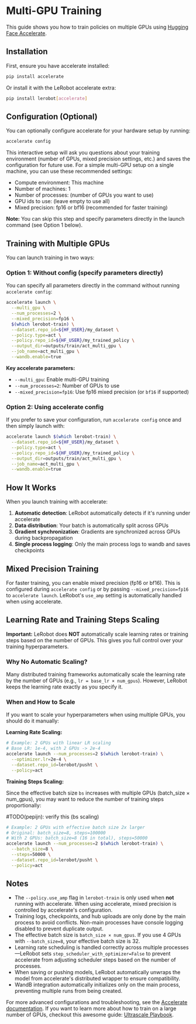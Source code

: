 # Multi-GPU Training

This guide shows you how to train policies on multiple GPUs using [Hugging Face Accelerate](https://huggingface.co/docs/accelerate).

## Installation

First, ensure you have accelerate installed:

```bash
pip install accelerate
```

Or install it with the LeRobot accelerate extra:

```bash
pip install lerobot[accelerate]
```

## Configuration (Optional)

You can optionally configure accelerate for your hardware setup by running:

```bash
accelerate config
```

This interactive setup will ask you questions about your training environment (number of GPUs, mixed precision settings, etc.) and saves the configuration for future use. For a simple multi-GPU setup on a single machine, you can use these recommended settings:

- Compute environment: This machine
- Number of machines: 1
- Number of processes: (number of GPUs you want to use)
- GPU ids to use: (leave empty to use all)
- Mixed precision: fp16 or bf16 (recommended for faster training)

**Note:** You can skip this step and specify parameters directly in the launch command (see Option 1 below).

## Training with Multiple GPUs

You can launch training in two ways:

### Option 1: Without config (specify parameters directly)

You can specify all parameters directly in the command without running `accelerate config`:

```bash
accelerate launch \
  --multi_gpu \
  --num_processes=2 \
  --mixed_precision=fp16 \
  $(which lerobot-train) \
  --dataset.repo_id=${HF_USER}/my_dataset \
  --policy.type=act \
  --policy.repo_id=${HF_USER}/my_trained_policy \
  --output_dir=outputs/train/act_multi_gpu \
  --job_name=act_multi_gpu \
  --wandb.enable=true
```

**Key accelerate parameters:**

- `--multi_gpu`: Enable multi-GPU training
- `--num_processes=2`: Number of GPUs to use
- `--mixed_precision=fp16`: Use fp16 mixed precision (or `bf16` if supported)

### Option 2: Using accelerate config

If you prefer to save your configuration, run `accelerate config` once and then simply launch with:

```bash
accelerate launch $(which lerobot-train) \
  --dataset.repo_id=${HF_USER}/my_dataset \
  --policy.type=act \
  --policy.repo_id=${HF_USER}/my_trained_policy \
  --output_dir=outputs/train/act_multi_gpu \
  --job_name=act_multi_gpu \
  --wandb.enable=true
```

## How It Works

When you launch training with accelerate:

1. **Automatic detection**: LeRobot automatically detects if it's running under accelerate
2. **Data distribution**: Your batch is automatically split across GPUs
3. **Gradient synchronization**: Gradients are synchronized across GPUs during backpropagation
4. **Single process logging**: Only the main process logs to wandb and saves checkpoints

## Mixed Precision Training

For faster training, you can enable mixed precision (fp16 or bf16). This is configured during `accelerate config` or by passing `--mixed_precision=fp16` to `accelerate launch`. LeRobot's `use_amp` setting is automatically handled when using accelerate.

## Learning Rate and Training Steps Scaling

**Important:** LeRobot does **NOT** automatically scale learning rates or training steps based on the number of GPUs. This gives you full control over your training hyperparameters.

### Why No Automatic Scaling?

Many distributed training frameworks automatically scale the learning rate by the number of GPUs (e.g., `lr = base_lr × num_gpus`). 
However, LeRobot keeps the learning rate exactly as you specify it.

### When and How to Scale

If you want to scale your hyperparameters when using multiple GPUs, you should do it manually:

**Learning Rate Scaling:**

```bash
# Example: 2 GPUs with linear LR scaling
# Base LR: 1e-4, with 2 GPUs -> 2e-4
accelerate launch --num_processes=2 $(which lerobot-train) \
  --optimizer.lr=2e-4 \
  --dataset.repo_id=lerobot/pusht \
  --policy=act
```

**Training Steps Scaling:**

Since the effective batch size `bs` increases with multiple GPUs (batch_size × num_gpus), you may want to reduce the number of training steps proportionally:

#TODO(pepijn): verify this (bs scaling)
```bash
# Example: 2 GPUs with effective batch size 2x larger
# Original: batch_size=8, steps=100000  
# With 2 GPUs: batch_size=8 (16 in total), steps=50000 
accelerate launch --num_processes=2 $(which lerobot-train) \
  --batch_size=8 \
  --steps=50000 \
  --dataset.repo_id=lerobot/pusht \
  --policy=act
```

## Notes

- The `--policy.use_amp` flag in `lerobot-train` is only used when **not** running with accelerate. When using accelerate, mixed precision is controlled by accelerate's configuration.
- Training logs, checkpoints, and hub uploads are only done by the main process to avoid conflicts. Non-main processes have console logging disabled to prevent duplicate output.
- The effective batch size is `batch_size × num_gpus`. If you use 4 GPUs with `--batch_size=8`, your effective batch size is 32.
- Learning rate scheduling is handled correctly across multiple processes—LeRobot sets `step_scheduler_with_optimizer=False` to prevent accelerate from adjusting scheduler steps based on the number of processes.
- When saving or pushing models, LeRobot automatically unwraps the model from accelerate's distributed wrapper to ensure compatibility.
- WandB integration automatically initializes only on the main process, preventing multiple runs from being created.

For more advanced configurations and troubleshooting, see the [Accelerate documentation](https://huggingface.co/docs/accelerate). If you want to learn more about how to train on a large number of GPUs, checkout this awesome guide: [Ultrascale Playbook](https://huggingface.co/spaces/nanotron/ultrascale-playbook).
